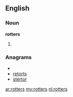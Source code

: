 ==English==

===Noun===
'''rotters'''

# {{plural of|[[rotter]]}}

===Anagrams===
* {{alphagram|eorrstt}}
* [[retorts#English|retorts]]
* [[stertor#English|stertor]]

[[ar:rotters]]
[[my:rotters]]
[[nl:rotters]]